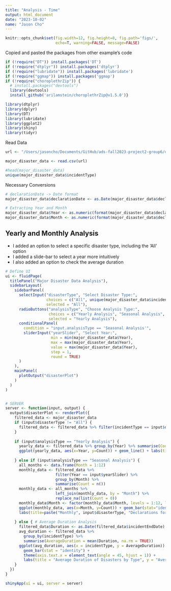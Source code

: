```yaml
---
title: "Analysis - Time"
output: html_document
date: "2023-10-02"
name: "Jason Cho"
---
```


```r
knitr::opts_chunk$set(fig.width=12, fig.height=8, fig.path='figs/',
                      echo=T, warning=FALSE, message=FALSE)
```


Copied and pasted the packages from other example's code
```r
if (!require("DT")) install.packages('DT')
if (!require("dtplyr")) install.packages('dtplyr')
if (!require("lubridate")) install.packages('lubridate')
if (!require("ggmap")) install.packages('ggmap')
if (!require("choroplethrZip")) {
  # install.packages("devtools")
  library(devtools)
  install_github('arilamstein/choroplethrZip@v1.5.0')}

library(dtplyr)
library(dplyr)
library(DT)
library(lubridate)
library(ggplot2)
library(shiny)
library(tidyr)

```


Read Data 
```r
url <- "/Users/jasoncho/Documents/GitHub/ads-fall2023-project2-group6/data/MajorDisaster_data.csv"

major_disaster_data <- read.csv(url)

#head(major_disaster_data) 
unique(major_disaster_data$incidentType)
```
Necessary Conversions
```r
# declarationDate -> Date format
major_disaster_data$declarationDate <- as.Date(major_disaster_data$declarationDate, format="%Y-%m-%d")

# Extracting Year and Month
major_disaster_data$Year <- as.numeric(format(major_disaster_data$declarationDate, "%Y"))
major_disaster_data$Month <- as.numeric(format(major_disaster_data$declarationDate, "%m"))
```

## Yearly and Monthly Analysis
- I added an option to select a specific disaster type, including the 'All' option
- I added a slide-bar to select a year more intuitively
- I also added an option to check the average duration

```r
# Define UI
ui <- fluidPage(
  titlePanel("Major Disaster Data Analysis"),
  sidebarLayout(
    sidebarPanel(
      selectInput("disasterType", "Select Disaster Type:",
                  choices = c("All", unique(major_disaster_data$incidentType)),
                  selected = "All"),
      radioButtons("analysisType", "Choose Analysis Type:",
                   choices = c("Yearly Analysis", "Seasonal Analysis", "Average Duration Analysis"),
                   selected = "Yearly Analysis"),
      conditionalPanel(
        condition = "input.analysisType == 'Seasonal Analysis'",
        sliderInput("yearSlider", "Select Year:",
                    min = min(major_disaster_data$Year),
                    max = max(major_disaster_data$Year),
                    value = max(major_disaster_data$Year),
                    step = 1,
                    round = TRUE)
      )
    ),
    mainPanel(
      plotOutput("disasterPlot")
    )
  )
)


# SERVER
server <- function(input, output) {
  output$disasterPlot <- renderPlot({
    filtered_data <- major_disaster_data
    if (input$disasterType != "All") {
      filtered_data <- filtered_data %>% filter(incidentType == input$disasterType)
    }
    
    if (input$analysisType == "Yearly Analysis") {
      yearly_data <- filtered_data %>% group_by(Year) %>% summarise(Count = n())
      ggplot(yearly_data, aes(x=Year, y=Count)) + geom_line() + labs(title=paste("Yearly", input$disasterType, "Declarations"))
      
    } else if (input$analysisType == "Seasonal Analysis") {
      all_months <- data.frame(Month = 1:12)
      monthly_data <- filtered_data %>% 
                      filter(Year == input$yearSlider) %>% 
                      group_by(Month) %>% 
                      summarise(Count = n())
      monthly_data <- all_months %>% 
                      left_join(monthly_data, by = "Month") %>% 
                      replace_na(list(Count = 0))
      monthly_data$Month <- factor(monthly_data$Month, levels = 1:12, labels = month.abb)
      ggplot(monthly_data, aes(x=Month, y=Count)) + geom_bar(stat="identity") + 
      labs(title=paste("Monthly", input$disasterType, "Declarations for", input$yearSlider))
      
    } else { # Average Duration Analysis
      filtered_data$Duration <- as.Date(filtered_data$incidentEndDate) - as.Date(filtered_data$incidentBeginDate)
      avg_duration <- filtered_data %>%
        group_by(incidentType) %>%
        summarise(AverageDuration = mean(Duration, na.rm = TRUE))
      ggplot(avg_duration, aes(x = incidentType, y = AverageDuration)) +
        geom_bar(stat = "identity") +
        theme(axis.text.x = element_text(angle = 45, hjust = 1)) +
        labs(title = "Average Duration of Disasters by Type", y = "Average Duration (days)", x = "Disaster Type")
    }
  })
}

shinyApp(ui = ui, server = server)
```











